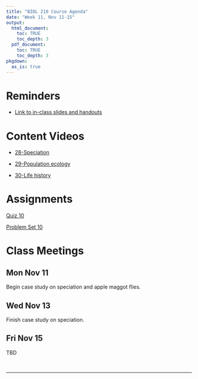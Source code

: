 ```yaml
---
title: "BIOL 210 Course Agenda"
date: "Week 11, Nov 11-15"
output: 
  html_document:
    toc: TRUE
    toc_depth: 3
  pdf_document:
    toc: TRUE
    toc_depth: 3
pkgdown:
  as_is: true
---
```


# Reminders

* [Link to in-class slides and handouts](https://drive.google.com/drive/folders/17Fm-yEXqtlvGJfFaw6WqywIScW_eZ8m_?usp=drive_link)


# Content Videos

* [28-Speciation](https://drive.google.com/drive/folders/1yJUnjnl7Bu8TINEYUvU6xeHLmUEyVjul?usp=drive_link)

* [29-Population ecology](https://drive.google.com/drive/folders/1yLBey1NKFad6GZz7uX3QROpyiPI-ywC0?usp=drive_link)

* [30-Life history](https://drive.google.com/drive/folders/1yQFlYw4q84Ok8NijGkZUnMXSYuOSTHqR?usp=drive_link)


# Assignments

[Quiz 10](https://docs.google.com/forms/d/e/1FAIpQLScDyfJ9tm_FiCAtqjrvvldM6wafu48rRhwZC8qD8VQSCICp1w/viewform?usp=sf_link)

[Problem Set 10](ps10.html)

# Class Meetings

## Mon Nov 11

Begin case study on speciation and apple maggot flies.

## Wed Nov 13

Finish case study on speciation.

## Fri Nov 15

TBD

<br>

------------------------------------------------------------------------
